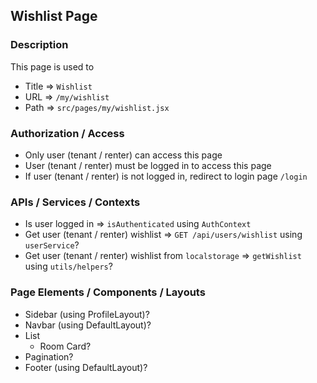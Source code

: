## Wishlist Page

### Description

This page is used to

- Title => `Wishlist`
- URL => `/my/wishlist`
- Path => `src/pages/my/wishlist.jsx`

### Authorization / Access

- Only user (tenant / renter) can access this page
- User (tenant / renter) must be logged in to access this page
- If user (tenant / renter) is not logged in, redirect to login page `/login`

### APIs / Services / Contexts

- Is user logged in => `isAuthenticated` using `AuthContext`
- Get user (tenant / renter) wishlist => `GET /api/users/wishlist` using `userService`?
- Get user (tenant / renter) wishlist from `localstorage` => `getWishlist` using `utils/helpers`?

### Page Elements / Components / Layouts

- Sidebar (using ProfileLayout)?
- Navbar (using DefaultLayout)?
- List
  - Room Card?
- Pagination?
- Footer (using DefaultLayout)?
